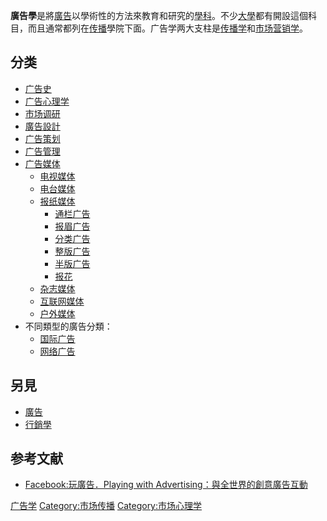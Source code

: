'''廣告學'''是將[[廣告|廣告]]以學術性的方法來教育和研究的[[學科|學科]]。不少[[大学_(教育)|大學]]都有開設這個科目，而且通常都列在[[传播|传播]]學院下面。广告学两大支柱是[[传播学|传播学]]和[[行銷學|市场营销学]]。

== 分类 ==
*[[广告史|广告史]]
*[[广告心理学|广告心理学]]
*[[市场调研|市场调研]]
*[[廣告設計|廣告設計]]
*[[广告策划|广告策划]]
*[[广告管理|广告管理]]
*[[广告媒体|广告媒体]]
**[[电视媒体|电视媒体]]
**[[电台媒体|电台媒体]]
**[[报纸媒体|报纸媒体]]
***[[通栏广告|通栏广告]]
***[[报眉广告|报眉广告]]
***[[分类广告|分类广告]]
***[[整版广告|整版广告]]
***[[半版广告|半版广告]]
***[[报花|报花]]
**[[杂志媒体|杂志媒体]]
**[[互联网媒体|互联网媒体]]
**[[户外媒体|户外媒体]]
*不同類型的廣告分類：
**[[国际广告|国际广告]]
**[[网络广告|网络广告]]

== 另見 ==
*[[廣告|廣告]]
*[[行銷學|行銷學]]

== 参考文献 ==
{{Reflist}}
{{refbegin}}
* [http://www.facebook.com/PwA.TW?sk=app_4949752878 Facebook:玩廣告．Playing with Advertising：與全世界的創意廣告互動] {{Wayback|url=http://www.facebook.com/PwA.TW?sk=app_4949752878 |date=20210413004951 }}
{{refend}}

[[Category:广告学|]]
[[Category:市场传播|Category:市场传播]]
[[Category:市场心理学|Category:市场心理学]]

{{Ad-stub}}